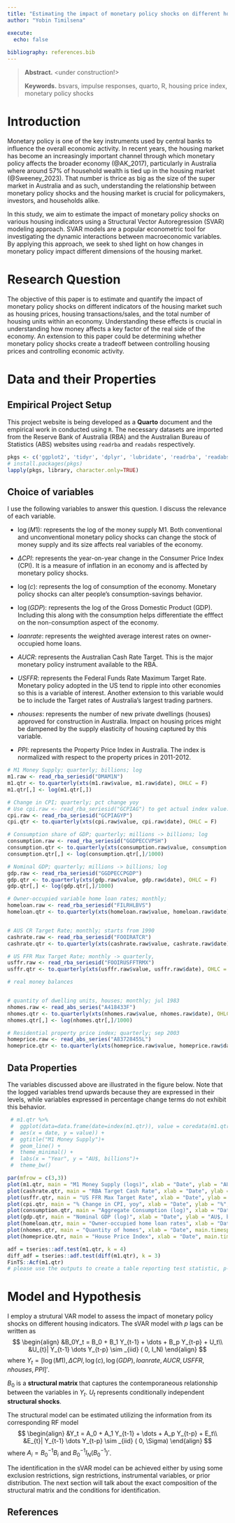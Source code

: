 ```yaml
---
title: "Estimating the impact of monetary policy shocks on different housing indicators: An SVAR Approach"
author: "Yobin Timilsena"

execute:
  echo: false
  
bibliography: references.bib
---
```


> **Abstract.**  <under construction!> 
>
> **Keywords.** bsvars, impulse responses, quarto, R, housing price index, monetary policy shocks


# Introduction
Monetary policy is one of the key instruments used by central banks to influence the overall economic activity. In recent years, the housing market has become an increasingly important channel through which monetary policy affects the broader economy (@AK_2017), particularly in Australia where around 57% of household wealth is tied up in the housing market (@Sweeney_2023). That number is thrice as big as the size of the super market in Australia and as such, understanding the relationship between monetary policy shocks and the housing market is crucial for policymakers, investors, and households alike.

In this study, we aim to estimate the impact of monetary policy shocks on various housing indicators using a Structural Vector Autoregression (SVAR) modeling approach. SVAR models are a popular econometric tool for investigating the dynamic interactions between macroeconomic variables. By applying this approach, we seek to shed light on how changes in monetary policy impact different dimensions of the housing market.

# Research Question
The objective of this paper is to estimate and quantify the impact of monetary policy shocks on different indicators of the housing market such as housing prices, housing transactions/sales, and the total number of housing units within an economy. Understanding these effects is crucial in understanding how money affects a key factor of the real side of the economy. An extension to this paper could be determining whether monetary policy shocks create a tradeoff between controlling housing prices and controlling economic activity.

# Data and their Properties
## Empirical Project Setup
This project website is being developed as a **Quarto** document and the empirical work in conducted using `R`. The necessary datasets are imported from the Reserve Bank of Australia (RBA) and the Australian Bureau of Statistics (ABS) websites using `readrba` and `readabs` respectively.

```r
pkgs <- c('ggplot2', 'tidyr', 'dplyr', 'lubridate', 'readrba', 'readabs', 'tidyverse', "xts", "plotly")
# install.packages(pkgs)
lapply(pkgs, library, character.only=TRUE)
```


## Choice of variables
I use the following variables to answer this question. I discuss the relevance of each variable.

- $\log(M1)$: represents the log of the money supply M1. Both conventional and unconventional monetary policy shocks can change the stock of money supply and its size affects real variables of the economy.

- $\Delta CPI$: represents the year-on-year change in the Consumer Price Index (CPI). It is a measure of inflation in an economy and is affected by monetary policy shocks.

- $\log(c)$: represents the log of consumption of the economy. Monetary policy shocks can alter people's consumption-savings behavior.

- $\log(GDP)$: represents the log of the Gross Domestic Product (GDP). Including this along with the consumption helps differentiate the efffect on the non-consumption aspect of the economy.

- $loanrate$: represents the weighted average interest rates on owner-occupied home loans. 

- $AUCR$: represents the Australian Cash Rate Target. This is the major monetary policy instrument available to the RBA.

- $USFFR$: represents the Federal Funds Rate Maximum Target Rate. Monetary policy adopted in the US tend to ripple into other economies so this is a variable of interest. Another extension to this variable would be to include the Target rates of Australia's largest trading partners.

- $nhouses$: represents the number of new private dwellings (houses) approved for construction in Australia. Impact on housing prices might be dampened by the supply elasticity of housing captured by this variable.

- $PPI$: represents the Property Price Index in Australia. The index is normalized with respect to the property prices in 2011-2012.


```r

# M1 Money Supply; quarterly; billions; log
m1.raw <- read_rba_seriesid("DMAM1N")
m1.qtr <- to.quarterly(xts(m1.raw$value, m1.raw$date), OHLC = F)
m1.qtr[,] <- log(m1.qtr[,])

# Change in CPI; quarterly; pct change yoy
# Use cpi.raw <- read_rba_seriesid("GCPIAG") to get actual index value.
cpi.raw <- read_rba_seriesid("GCPIAGYP")
cpi.qtr <- to.quarterly(xts(cpi.raw$value, cpi.raw$date), OHLC = F)

# Consumption share of GDP; quarterly; millions -> billions; log
consumption.raw <- read_rba_seriesid("GGDPECCVPSH")
consumption.qtr <- to.quarterly(xts(consumption.raw$value, consumption.raw$date), OHLC = F)
consumption.qtr[,] <- log(consumption.qtr[,]/1000)

# Nominal GDP; quarterly; millions -> billions; log
gdp.raw <- read_rba_seriesid("GGDPECCPGDP")
gdp.qtr <- to.quarterly(xts(gdp.raw$value, gdp.raw$date), OHLC = F)
gdp.qtr[,] <- log(gdp.qtr[,]/1000)

# Owner-occupied variable home loan rates; monthly; 
homeloan.raw <- read_rba_seriesid("FILRHLBVS")
homeloan.qtr <- to.quarterly(xts(homeloan.raw$value, homeloan.raw$date), OHLC = F)


# AUS CR Target Rate; monthly; starts from 1990
cashrate.raw <- read_rba_seriesid("FOOIRATCR")
cashrate.qtr <- to.quarterly(xts(cashrate.raw$value, cashrate.raw$date), OHLC = F)

# US FFR Max Target Rate; monthly -> quarterly,
usffr.raw <- read_rba_seriesid("FOOIRUSFFTRMX")
usffr.qtr <- to.quarterly(xts(usffr.raw$value, usffr.raw$date), OHLC = F)

# real money balances


# quantity of dwelling units, houses; monthly; jul 1983
nhomes.raw <- read_abs_series("A418433F")
nhomes.qtr <- to.quarterly(xts(nhomes.raw$value, nhomes.raw$date), OHLC = F)
nhomes.qtr[,] <- log(nhomes.qtr[,]/1000)

# Residential property price index; quarterly; sep 2003
homeprice.raw <- read_abs_series("A83728455L")
homeprice.qtr <- to.quarterly(xts(homeprice.raw$value, homeprice.raw$date), OHLC = F)
```


## Data Properties
The variables discussed above are illustrated in the figure below. Note that the logged variables trend upwards because they are expressed in their levels, while variables expressed in percentage change terms do not exhibit this behavior.
```r
 # m1.qtr %>%
 #  ggplot(data=data.frame(date=index(m1.qtr)), value = coredata(m1.qtr$value)+
 #  aes(x = date, y = value)) +
 #  ggtitle("M1 Money Supply")+
 #  geom_line() +
 #  theme_minimal() +
 #  labs(x = "Year", y = "AU$, billions")+
 #  theme_bw()

par(mfrow = c(3,3))
plot(m1.qtr, main = "M1 Money Supply (logs)", xlab = "Date", ylab = "AU$, log billions", main.timespan = F)
plot(cashrate.qtr, main = "RBA Target Cash Rate", xlab = "Date", ylab = "%", main.timespan = F)
plot(usffr.qtr, main = "US FFR Max Target Rate", xlab = "Date", ylab = "%", main.timespan = F)
plot(cpi.qtr, main = "% Change in CPI, yoy", xlab = "Date", ylab = "%", main.timespan = F)
plot(consumption.qtr, main = "Aggregate Consumption (log)", xlab = "Date", ylab = "AU$, billions", main.timespan = F)
plot(gdp.qtr, main = "Nominal GDP (log)", xlab = "Date", ylab = "AU$, billions", main.timespan = F)
plot(homeloan.qtr, main = "Owner-occupied home loan rates", xlab = "Date", ylab = "%", main.timespan = F)
plot(nhomes.qtr, main = "Quantity of homes", xlab = "Date", main.timespan = F)
plot(homeprice.qtr, main = "House Price Index", xlab = "Date", main.timespan = F)


```


```r

adf = tseries::adf.test(m1.qtr, k = 4)
diff_adf = tseries::adf.test(diff(m1.qtr), k = 3)
FinTS::Acf(m1.qtr)
# please use the outputs to create a table reporting test statistic, p-value, the variable (and transformation), lag order. Write a conclusion regarding the integration order.
```



# Model and Hypothesis
I employ a strutural VAR model to assess the impact of monetary policy shocks on different housing indicators. The sVAR model with $p$ lags can be written as
$$
\begin{align}
&B_0Y_t = B_0 + B_1 Y_{t-1} + \dots + B_p Y_{t-p} + U_t\\
&U_{t}| Y_{t-1} \dots Y_{t-p} \sim _{iid} ( 0, I_N)
\end{align}
$$ 
where $Y_t = [\log(M1), \Delta CPI, \log(c), \log(GDP), loanrate, AUCR, USFFR, nhouses, PPI]'$.

$B_0$ is a **structural matrix ** that captures the contemporaneous relationship between the variables in $Y_t$. $U_t$ represents conditionally independent **structural shocks**.

The structural model can be estimated utilizing the information from its corresponding RF model
$$
\begin{align}
&Y_t = A_0 + A_1 Y_{t-1} + \dots + A_p Y_{t-p} + E_t\\
&E_{t}| Y_{t-1} \dots Y_{t-p} \sim _{iid} ( 0, \Sigma)
\end{align}
$$ 
where $A_i = B_0^{-1}B_i$ and $B_0^{-1}I_N  (B_0^{-1})'$.


The identification in the sVAR model can be achieved either by using some exclusion restrictions, sign restrictions, instrumental variables, or prior distribution. The next section will talk about the exact composition of the structural matrix and the conditions for identification. 


## References {.unnumbered}
